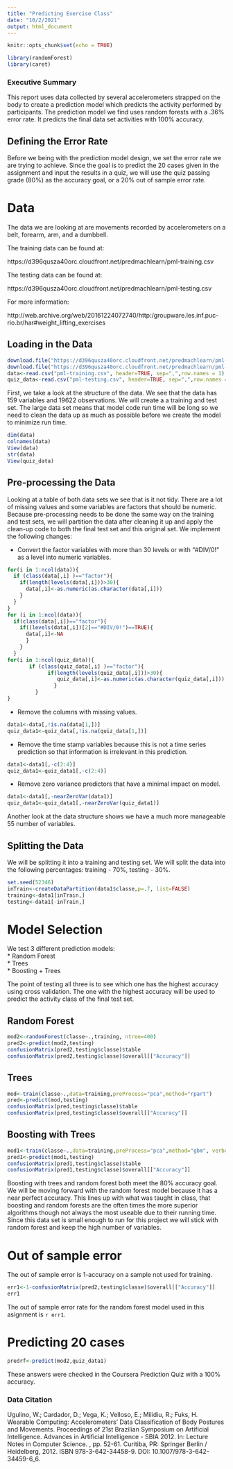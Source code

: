 ```yaml
---
title: "Predicting Exercise Class"
date: "10/2/2021"
output: html_document
---
```

```r
knitr::opts_chunk$set(echo = TRUE)
```
```r
library(randomForest)
library(caret)
```

### Executive Summary
  This report uses data collected by several accelerometers strapped on the body to create a prediction model which predicts the activity performed by participants. The prediction model we find uses random forests with a .36% error rate. It predicts the final data set activities with 100% accuracy. 

## Defining the Error Rate

Before we being with the prediction model design, we set the error rate we are trying to achieve. Since the goal is to predict the 20 cases given in the assignment and input the results in a quiz, we will use the quiz passing grade (80%) as the accuracy goal, or a 20% out of sample error rate. 

# Data

The data we are looking at are movements recorded by accelerometers on a belt, forearm, arm, and a dumbbell.

The training data can be found at:  
  
https://d396qusza40orc.cloudfront.net/predmachlearn/pml-training.csv  
  
The testing data can be found at:  
  
https://d396qusza40orc.cloudfront.net/predmachlearn/pml-testing.csv
  
For more information:  
  
http://web.archive.org/web/20161224072740/http:/groupware.les.inf.puc-rio.br/har#weight_lifting_exercises

## Loading in the Data
```r
download.file("https://d396qusza40orc.cloudfront.net/predmachlearn/pml-training.csv","pml-training.csv", method="curl")
download.file("https://d396qusza40orc.cloudfront.net/predmachlearn/pml-testing.csv","pml-testing.csv", method="curl")
data<-read.csv("pml-training.csv", header=TRUE, sep=",",row.names = 1)
quiz_data<-read.csv("pml-testing.csv", header=TRUE, sep=",",row.names = 1)
```

First, we take a look at the structure of the data. We see that the data has 159 variables and 19622 observations. We will create a a training and test set. The large data set means that model code run time will be long so we need to clean the data up as much as possible before we create the model to minimize run time.
```r
dim(data)
colnames(data)
View(data)
str(data)
View(quiz_data)
```

## Pre-processing the Data
Looking at a table of both data sets we see that is it not tidy. There are a lot of missing values and some variables are factors that should be numeric. Because pre-processing needs to be done the same way on the training and test sets, we will partition the data after cleaning it up and apply the clean-up code to both the final test set and this original set. We implement the following changes:  

* Convert the factor variables with more than 30 levels or with "#DIV/0!" as a level into numeric variables.  

```r
for(i in 1:ncol(data)){
  if (class(data[,i] )=="factor"){
    if(length(levels(data[,i]))>30){
      data[,i]<-as.numeric(as.character(data[,i]))
    }
  }
}
for (i in 1:ncol(data)){
  if(class(data[,i])=="factor"){
    if((levels(data[,i])[2]=="#DIV/0!")==TRUE){
      data[,i]<-NA
      }
    }
  } 
for(i in 1:ncol(quiz_data)){
       if (class(quiz_data[,i] )=="factor"){
             if(length(levels(quiz_data[,i]))>30){
                quiz_data[,i]<-as.numeric(as.character(quiz_data[,i]))
               }
         }
}
```

* Remove the columns with missing values.
```r
data1<-data[,!is.na(data[1,])]
quiz_data1<-quiz_data[,!is.na(quiz_data[1,])]

```

* Remove the time stamp variables because this is not a time series prediction so that information is irrelevant in this prediction.  

```r
data1<-data1[,-c(2:4)]
quiz_data1<-quiz_data1[,-c(2:4)]
```

* Remove zero variance predictors that have a minimal impact on model.  
```r
data1<-data1[,-nearZeroVar(data1)]
quiz_data1<-quiz_data1[,-nearZeroVar(quiz_data1)]
```

Another look at the data structure shows we have a much more manageable 55 number of variables. 

## Splitting the Data 
We will be splitting it into a training and testing set. We will split the data into the following percentages: training - 70%, testing - 30%.

```r
set.seed(52346)
inTrain<-createDataPartition(data1$classe,p=.7, list=FALSE)
training<-data1[inTrain,]
testing<-data1[-inTrain,]
```

# Model Selection

We test 3 different prediction models:  
* Random Forest  
* Trees  
* Boosting + Trees  

The point of testing all three is to see which one has the highest accuracy using cross validation. The one with the highest accuracy will be used to predict the activity class of the final test set.

## Random Forest  

```r
mod2<-randomForest(classe~.,training, ntree=400)
pred2<-predict(mod2,testing)
confusionMatrix(pred2,testing$classe)$table
confusionMatrix(pred2,testing$classe)$overall[["Accuracy"]]
```

## Trees  

```r
mod<-train(classe~.,data=training,preProcess="pca",method="rpart")
pred<-predict(mod,testing)
confusionMatrix(pred,testing$classe)$table
confusionMatrix(pred,testing$classe)$overall[["Accuracy"]]
```

## Boosting with Trees  

```r
mod1<-train(classe~.,data=training,preProcess="pca",method="gbm", verbose=FALSE)
pred1<-predict(mod1,testing)
confusionMatrix(pred1,testing$classe)$table
confusionMatrix(pred1,testing$classe)$overall[["Accuracy"]]
```

Boosting with trees and random forest both meet the 80% accuracy goal. We will be moving forward with the random forest model because it has a near perfect accuracy. This lines up with what was taught in class, that boosting and random forests are the often times the more superior algorithms though not always the most useable due to their running time. Since this data set is small enough to run for this project we will stick with random forest and keep the high number of variables.

# Out of sample error  

The out of sample error is 1-accuracy on a sample not used for training.

```r
err1<-1-confusionMatrix(pred2,testing$classe)$overall[["Accuracy"]]
err1
```

The out of sample error rate for the random forest model used in this asignment is `r err1`.

# Predicting 20 cases

```r
predrf<-predict(mod2,quiz_data1)
```

These answers were checked in the Coursera Prediction Quiz with a 100% accuracy.

### Data Citation

Ugulino, W.; Cardador, D.; Vega, K.; Velloso, E.; Milidiu, R.; Fuks, H. Wearable Computing: Accelerometers' Data Classification of Body Postures and Movements. Proceedings of 21st Brazilian Symposium on Artificial Intelligence. Advances in Artificial Intelligence - SBIA 2012. In: Lecture Notes in Computer Science. , pp. 52-61. Curitiba, PR: Springer Berlin / Heidelberg, 2012. ISBN 978-3-642-34458-9. DOI: 10.1007/978-3-642-34459-6_6. 
